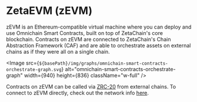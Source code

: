 

# ZetaEVM (zEVM)

zEVM is an Ethereum-compatible virtual machine where you can deploy and use
Omnichain Smart Contracts, built on top of ZetaChain's core blockchain.
Contracts on zEVM are connected to ZetaChain's Chain Abstraction Framework (CAF) and are
able to orchestrate assets on external chains as if they were all on a single
chain.

<Image
  src={`${basePath}/img/graphs/omnichain-smart-contracts-orchestrate-graph.svg`}
  alt="omnichain-smart-contracts-orchestrate-graph"
  width={940}
  height={836}
  className="w-full"
/>

Contracts on zEVM can be called via [ZRC-20](/developers/tokens/zrc20) from
external chains. To connect to zEVM directly, check out the network info
[here](/reference/contracts).
